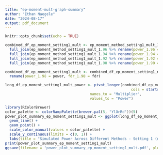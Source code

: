 ```yaml
---
title: "ep-moment-mult-graph-summary"
author: "Ethan Naegele"
date: "2024-08-17"
output: pdf_document
---
```


```r
knitr::opts_chunk$set(echo = TRUE)
```

```r
combined_df_ep_moment_setting1_mult <- ep_moment_method_setting1_mult_1.98 %>% 
  full_join(ep_moment_method_setting1_mult_1.96 %>% rename(power_1.96 = power, fdr_1.96 = fdr), by = 'a') %>% 
  full_join(ep_moment_method_setting1_mult_1.94 %>% rename(power_1.94 = power, fdr_1.94 = fdr), by = 'a') %>% 
  full_join(ep_moment_method_setting1_mult_1.92 %>% rename(power_1.92 = power, fdr_1.92 = fdr), by = 'a') %>% 
  full_join(ep_moment_method_setting1_mult_1.90 %>% rename(power_1.90 = power, fdr_1.90 = fdr), by = 'a')

combined_df_ep_moment_setting1_mult <- combined_df_ep_moment_setting1_mult %>% 
  rename(power_1.98 = power, fdr_1.98 = fdr)
```

```r
long_df_ep_moment_setting1_mult_power <- pivot_longer(combined_df_ep_moment_setting1_mult, 
                                                          cols = starts_with("power_"), 
                                       names_to = "Multiplier", 
                                       values_to = "Power")

```

```r
library(RColorBrewer)
color_palette <- colorRampPalette(brewer.pal(5, "YlOrRd"))(5)
power_plot_summary_ep_moment_setting1_mult <- ggplot(long_df_ep_moment_setting1_mult_power, aes(x = a, y = Power, color = Multiplier)) +
  geom_line() +
  geom_point() +
  scale_color_manual(values = color_palette) +
  scale_y_continuous(limits = c(0, 1)) + 
  labs(title = "Simulated Power Across Different Methods - Setting 1 (n = 200, d = 40, k = 8)", x = "Signal Strength - Amplitude", y = "Simulated Power") 
print(power_plot_summary_ep_moment_setting1_mult)
ggsave(filename = 'power_plot_summary_ep_moment_setting1_mult.pdf', plot = power_plot_summary_ep_moment_setting1_mult)
```
